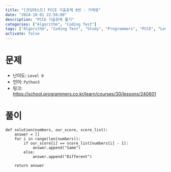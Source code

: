 ```yaml
---
title: "[코딩테스트] PCCE 기출문제 6번 - 가채점"
date: "2024-10-01 22:50:00"
description: "PCCE 기출문제 풀기"
categories: ["Algorithm", "Coding Test"]
tags: ["Algorithm", "Coding Test", "Study", "Programmers", "PCCE", "Level 0"]
activate: false
---
```


# 문제

- 난이도: `Level 0`
- 언어: `Python3`
- 링크: https://school.programmers.co.kr/learn/courses/30/lessons/240601

# 풀이

```python:Solution
def solution(numbers, our_score, score_list):
    answer = []
    for i in range(len(numbers)):
        if our_score[i] == score_list[numbers[i] - 1]:
            answer.append("Same")
        else:
            answer.append("Different")

    return answer
```

